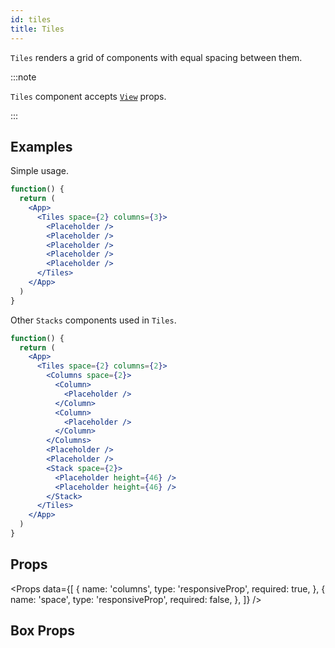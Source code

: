 ```yaml
---
id: tiles
title: Tiles
---
```



`Tiles` renders a grid of components with equal spacing between them.

:::note

`Tiles` component accepts [`View`](https://reactnative.dev/docs/view) props.

:::

## Examples

Simple usage.

```jsx live
function() {
  return (
    <App>
      <Tiles space={2} columns={3}>
        <Placeholder />
        <Placeholder />
        <Placeholder />
        <Placeholder />
        <Placeholder />
      </Tiles>
    </App>
  )
}
```

Other `Stacks` components used in `Tiles`.

```jsx live
function() {
  return (
    <App>
      <Tiles space={2} columns={2}>
        <Columns space={2}>
          <Column>
            <Placeholder />
          </Column>
          <Column>
            <Placeholder />
          </Column>
        </Columns>
        <Placeholder />
        <Placeholder />
        <Stack space={2}>
          <Placeholder height={46} />
          <Placeholder height={46} />
        </Stack>
      </Tiles>
    </App>
  )
}
```

## Props

<Props
  data={[
    {
      name: 'columns',
      type: 'responsiveProp<int>',
      required: true,
    },
    {
      name: 'space',
      type: 'responsiveProp<float>',
      required: false,
    },
  ]} />

## Box Props

<BoxProps />

